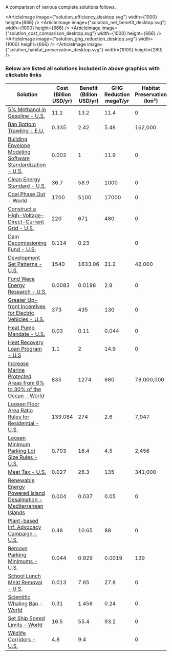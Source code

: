 
<div className="standard-font-3 standard-font-color-3 text-base">A comparison of various complete solutions follows.</div>

<ArticleImage image={"solution_efficiency_desktop.svg"} width={1000} height={666} />
<ArticleImage image={"solution_net_benefit_desktop.svg"} width={1000} height={666} />
<ArticleImage image={"solution_cost_comparison_desktop.svg"} width={1000} height={666} />
<ArticleImage image={"solution_ghg_reduction_desktop.svg"} width={1000} height={666} />
<ArticleImage image={"solution_habitat_preservation_desktop.svg"} width={1000} height={260} />

### Below are listed all solutions included in above graphics with clickable links


| Solution | Cost (Billion USD/yr) | Benefit (Billion USD/yr) | GHG Reduction megaT/yr | Habitat Preservation (km²) |
|--------------------------------------------------------------|---|---|---|---|
| [5% Methanol in Gasoline - U.S.](/energy/energy_distribution/methanol#blend-5-methanol-into-the-us-gas-supply)                                                                  | 11.2                  | 13.2                     | 11.4                   | 0                          |
| [Ban Bottom Trawling - E.U.](/oceans/ocean_industry/seafood#ban-bottom-trawling-on-the-high-seas)                                                                               | 0.335                 | 2.42                     | 5.48                   | 162,000                    |
| [Building Envelope Modeling Software Standardization - U.S.](/energy/cities/building_energy#building-envelope-modeling-software-standardization)                                | 0.002                 | 1                        | 11.9                   | 0                          |
| [Clean Energy Standard - U.S.](/energy/energy_socioeconomics/policy_se#clean-energy-standard)                                                                                   | 36.7                  | 58.9                     | 1000                   | 0                          |
| [Coal Phase Out - World](/energy/energy_production/coal#coal-should-be-phased-out)                                                                                              | 1700                  | 5100                     | 17000                  | 0                          |
| [Construct a High-Voltage-Direct-Current Grid - U.S.](https://urban-cruise-ship.vercel.app/energy/energy_distribution/grid_design)                                              | 220                   | 671                      | 480                    | 0                          |
| [Dam Decomissioning Fund - U.S.](/energy/energy_production/hydro#dam-decommissioning-fund)                                                                                      | 0.114                 | 0.23                     |                        | 0                          |
| [Development Set Patterns - U.S.](/cities/cities_mobility/development_sets#development-set-patterns)                                                                            | 1540                  | 1633.06                  | 21.2                   | 42,000                     |
| [Fund Wave Energy Research - U.S.](/energy/energy_production/mhk#fund-wave-energy-r-d-at-8-3-billion-over-10-years)                                                             | 0.0083                | 0.0198                   | 2.9                    | 0                          |
| [Greater Up-front Incentives for Electric Vehicles - U.S.](/energy/transport/transpo_cars#congress-should-institute-greater-up-front-incentives)                                | 373                   | 435                      | 130                    | 0                          |
| [Heat Pump Mandate - U.S.](/energy/cities/heating#heat-pump-water-heater-mandate-for-new-home-construction)                                                                     | 0.03                  | 0.11                     | 0.044                  | 0                          |
| [Heat Recovery Loan Program - U.S](/energy/industry/industrial_systems#industrial-waste-heat-recovery-loan-program)                                                             | 1.1                   | 2                        | 14.9                   | 0                          |
| [Increase Marine Protected Areas from 8% to 30% of the Ocean - World](/oceans/ocean_environment/ocean_biodiversity#increase-marine-protected-areas-from-8-to-30-of-the-ocean)   | 835                   | 1274                     | 680                    | 78,000,000                 |
| [Loosen Floor Area Ratio Rules for Residential - U.S.](/cities/cities_land_use/cities_zoning_rules#loosen-floor-area-ratio-rules)                                               | 139.084               | 274                      | 2.6                    | 7,947                      |
| [Loosen Minimum Parking Lot Size Rules - U.S.](/cities/cities_land_use/cities_zoning_rules#loosen-minimum-lot-size-rules)                                                       | 0.703                 | 16.4                     | 4.5                    | 2,456                      |
| [Meat Tax - U.S.](/matter/diet/diet_fw#u-s-meat-tax)                                                                                                                            | 0.027                 | 26.3                     | 135                    | 341,000                    |
| [Renewable Energy Powered Island Desalination - Mediterranean Islands](/matter/water/water_provision#renewable-energy-powered-desalinization-expansion-prioritization)                                     | 0.004                 | 0.037                    | 0.05                   | 0                          |
| [Plant-based Inf. Advocacy Campaign - U.S.](/matter/diet/diet_fw#plant-based-informational-advocacy-campaign)                                                                   | 0.48                  | 10.65                    | 88                     | 0                          |
| [Remove Parking Minimums - U.S.](/cities/cities_land_use/cities_zoning_rules#remove-parking-minimums)                                                                           | 0.044                 | 0.929                    | 0.0019                 | 139                        |
| [School Lunch Meat Removal - U.S.](/matter/diet/diet_health#national-school-lunch-program-meat-removal-u-s)                                                                     | 0.013                 | 7.65                     | 27.8                   | 0                          |
| [Scientific Whaling Ban - World](/oceans/ocean_environment/ocean_biodiversity#ban-whaling-for-scientific-research)                                                              | 0.31                  | 1.456                    | 0.24                   | 0                          |
| [Set Ship Speed Limits - World](/oceans/ocean_environment/ocean_biodiversity#set-ship-speed-limits)                                                                             | 16.5                  | 55.4                     | 93.2                   | 0                          |
| [Wildlife Corridors - U.S.](/habitat/environment/land_use_socio#wildlife-corridors)                                                                                             | 4.8                   | 9.4                      |                        | 0                          |